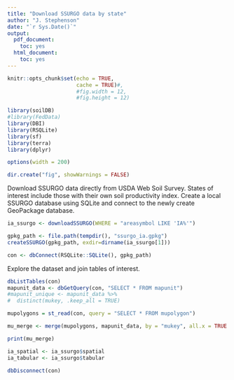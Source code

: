 ```yaml
---
title: "Download SSURGO data by state"
author: "J. Stephenson"
date: "`r Sys.Date()`"
output:
  pdf_document:
    toc: yes
  html_document:
    toc: yes
---
```


```r
knitr::opts_chunk$set(echo = TRUE,
                      cache = TRUE)#,
                      #fig.width = 12,
                      #fig.height = 12)

library(soilDB)
#library(FedData)
library(DBI)
library(RSQLite)
library(sf)
library(terra)
library(dplyr)

options(width = 200)

dir.create("fig", showWarnings = FALSE)
```

Download SSURGO data directly from USDA Web Soil Survey. States of interest include those with their own soil productivity index. Create a local SSURGO database using SQLite and connect to the newly create GeoPackage database. 

```r
ia_ssurgo <- downloadSSURGO(WHERE = "areasymbol LIKE 'IA%'")

gpkg_path <- file.path(tempdir(), "ssurgo_ia.gpkg")
createSSURGO(gpkg_path, exdir=dirname(ia_ssurgo[1]))

con <- dbConnect(RSQLite::SQLite(), gpkg_path)

```

Explore the dataset and join tables of interest. 

```r
dbListTables(con)
mapunit_data <- dbGetQuery(con, "SELECT * FROM mapunit")
#mapunit_unique <- mapunit_data %>%
#  distinct(mukey, .keep_all = TRUE)

mupolygons = st_read(con, query = "SELECT * FROM mupolygon")

mu_merge <- merge(mupolygons, mapunit_data, by = "mukey", all.x = TRUE )

print(mu_merge)

```



```r
ia_spatial <- ia_ssurgo$spatial
ia_tabular <- ia_ssurgo$tabular

```


```r
dbDisconnect(con)

```

